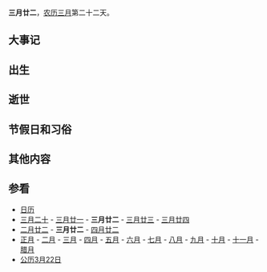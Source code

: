 {{Lunar03Calendar}}
'''三月廿二'''，[[农历|农历]][[三月_(农历)|三月]]第二十二天。

== 大事记 ==

== 出生 ==

== 逝世 ==

== 节假日和习俗 ==

== 其他内容 ==

== 参看 ==
*[[历史上的今天|日历]]
*[[三月二十|三月二十]] - [[三月廿一|三月廿一]] - '''三月廿二''' - [[三月廿三|三月廿三]] - [[三月廿四|三月廿四]] 
*[[二月廿二|二月廿二]] - '''三月廿二''' - [[四月廿二|四月廿二]]
*[[正月|正月]] - [[二月_(农历)|二月]] - [[三月_(农历)|三月]] - [[四月_(农历)|四月]] - [[五月_(农历)|五月]] - [[六月_(农历)|六月]] - [[七月_(农历)|七月]] - [[八月_(农历)|八月]] - [[九月_(农历)|九月]] - [[十月_(农历)|十月]] - [[十一月_(农历)|十一月]] - [[腊月|腊月]]
*[[公历|公历]][[3月22日|3月22日]]
